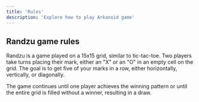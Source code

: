 ```yaml
---
title: 'Rules'
description: 'Explore how to play Arkanoid game'
---
```


## Randzu game rules

Randzu is a game played on a 15x15 grid, similar to tic-tac-toe. 
Two players take turns placing their mark, either an "X" or an "O" in an empty cell on the grid. 
The goal is to get five of your marks in a row, either horizontally, vertically, or diagonally.

The game continues until one player achieves the winning pattern or until the entire grid is filled without a winner, resulting in a draw.

